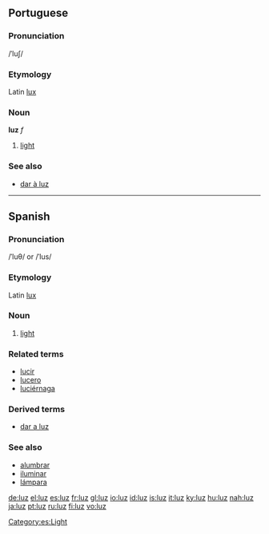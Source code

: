 ==Portuguese==

===Pronunciation===
/ˈluʃ/

===Etymology===
Latin [[lux]]

===Noun===
'''luz''' ''f''

# [[light]]

===See also===
*[[dar à luz]]

----

==Spanish==

===Pronunciation===
/ˈluθ/ or /ˈlus/

===Etymology===
Latin [[lux]]

===Noun===
{{es-noun-f|pl=luces}}

# [[light]]

===Related terms===
*[[lucir]]
*[[lucero]]
*[[luciérnaga]]

===Derived terms===
*[[dar a luz]]

===See also===
*[[alumbrar]]
*[[iluminar]]
*[[lámpara]]

[[Category:es:Light]]

[[de:luz]]
[[el:luz]]
[[es:luz]]
[[fr:luz]]
[[gl:luz]]
[[io:luz]]
[[id:luz]]
[[is:luz]]
[[it:luz]]
[[ky:luz]]
[[hu:luz]]
[[nah:luz]]
[[ja:luz]]
[[pt:luz]]
[[ru:luz]]
[[fi:luz]]
[[vo:luz]]
